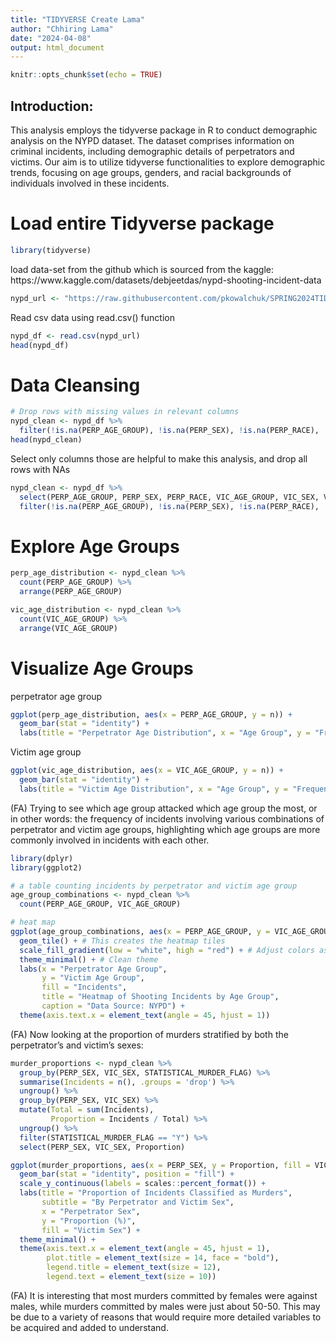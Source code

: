 ```yaml
---
title: "TIDYVERSE Create Lama"
author: "Chhiring Lama"
date: "2024-04-08"
output: html_document
---
```


```r
knitr::opts_chunk$set(echo = TRUE)
```

## Introduction:

This analysis employs the tidyverse package in R to conduct demographic analysis on the NYPD dataset. The dataset comprises information on criminal incidents, including demographic details of perpetrators and victims. Our aim is to utilize tidyverse functionalities to explore demographic trends, focusing on age groups, genders, and racial backgrounds of individuals involved in these incidents.

# Load entire Tidyverse package
```r
library(tidyverse)
```

load data-set from the github which is sourced from the kaggle: https://www.kaggle.com/datasets/debjeetdas/nypd-shooting-incident-data

```r
nypd_url <- "https://raw.githubusercontent.com/pkowalchuk/SPRING2024TIDYVERSE/main/NYPD_Shooting_Incident_Data__Year_To_Date_.csv"
```

Read csv data using read.csv() function

```r
nypd_df <- read.csv(nypd_url)
head(nypd_df)
```
# Data Cleansing

```r
# Drop rows with missing values in relevant columns
nypd_clean <- nypd_df %>%
  filter(!is.na(PERP_AGE_GROUP), !is.na(PERP_SEX), !is.na(PERP_RACE), !is.na(VIC_AGE_GROUP), !is.na(VIC_SEX), !is.na(VIC_RACE))
head(nypd_clean)

```
Select only columns those are helpful to make this analysis, and drop all rows with NAs

```r
nypd_clean <- nypd_df %>%
  select(PERP_AGE_GROUP, PERP_SEX, PERP_RACE, VIC_AGE_GROUP, VIC_SEX, VIC_RACE, STATISTICAL_MURDER_FLAG) %>%
  filter(!is.na(PERP_AGE_GROUP), !is.na(PERP_SEX), !is.na(PERP_RACE), !is.na(VIC_AGE_GROUP), !is.na(VIC_SEX), !is.na(VIC_RACE))
```

# Explore Age Groups

```r

perp_age_distribution <- nypd_clean %>%
  count(PERP_AGE_GROUP) %>%
  arrange(PERP_AGE_GROUP)

vic_age_distribution <- nypd_clean %>%
  count(VIC_AGE_GROUP) %>%
  arrange(VIC_AGE_GROUP)
```

# Visualize Age Groups

perpetrator age group
```r

ggplot(perp_age_distribution, aes(x = PERP_AGE_GROUP, y = n)) +
  geom_bar(stat = "identity") +
  labs(title = "Perpetrator Age Distribution", x = "Age Group", y = "Frequency")
```


Victim age group
```r
ggplot(vic_age_distribution, aes(x = VIC_AGE_GROUP, y = n)) +
  geom_bar(stat = "identity") +
  labs(title = "Victim Age Distribution", x = "Age Group", y = "Frequency")
```
(FA) Trying to see which age group attacked which age group the most, or in other words: the frequency of incidents involving various combinations of perpetrator and victim age groups, highlighting which age groups are more commonly involved in incidents with each other.
```r
library(dplyr)
library(ggplot2)

# a table counting incidents by perpetrator and victim age group
age_group_combinations <- nypd_clean %>%
  count(PERP_AGE_GROUP, VIC_AGE_GROUP)

# heat map
ggplot(age_group_combinations, aes(x = PERP_AGE_GROUP, y = VIC_AGE_GROUP, fill = n)) +
  geom_tile() + # This creates the heatmap tiles
  scale_fill_gradient(low = "white", high = "red") + # Adjust colors as needed
  theme_minimal() + # Clean theme
  labs(x = "Perpetrator Age Group",
       y = "Victim Age Group",
       fill = "Incidents",
       title = "Heatmap of Shooting Incidents by Age Group",
       caption = "Data Source: NYPD") +
  theme(axis.text.x = element_text(angle = 45, hjust = 1)) 
```

(FA) Now looking at the proportion of murders stratified by both the perpetrator's and victim's sexes:
```r
murder_proportions <- nypd_clean %>%
  group_by(PERP_SEX, VIC_SEX, STATISTICAL_MURDER_FLAG) %>%
  summarise(Incidents = n(), .groups = 'drop') %>%
  ungroup() %>%
  group_by(PERP_SEX, VIC_SEX) %>%
  mutate(Total = sum(Incidents),
         Proportion = Incidents / Total) %>%
  ungroup() %>%
  filter(STATISTICAL_MURDER_FLAG == "Y") %>%
  select(PERP_SEX, VIC_SEX, Proportion)

ggplot(murder_proportions, aes(x = PERP_SEX, y = Proportion, fill = VIC_SEX)) +
  geom_bar(stat = "identity", position = "fill") +
  scale_y_continuous(labels = scales::percent_format()) +
  labs(title = "Proportion of Incidents Classified as Murders",
       subtitle = "By Perpetrator and Victim Sex",
       x = "Perpetrator Sex",
       y = "Proportion (%)",
       fill = "Victim Sex") +
  theme_minimal() +
  theme(axis.text.x = element_text(angle = 45, hjust = 1),
        plot.title = element_text(size = 14, face = "bold"),
        legend.title = element_text(size = 12),
        legend.text = element_text(size = 10))
```
(FA) It is interesting that most murders committed by females were against males, while murders committed by males were just about 50-50. This may be due to a variety of reasons that would require more detailed variables to be acquired and added to understand.
